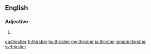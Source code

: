 ==English==

===Adjective===
{{head|en|adjective comparative form}}

# {{en-comparative of|thirsty}}

[[ca:thirstier]]
[[fr:thirstier]]
[[hu:thirstier]]
[[my:thirstier]]
[[ja:thirstier]]
[[simple:thirstier]]
[[sv:thirstier]]